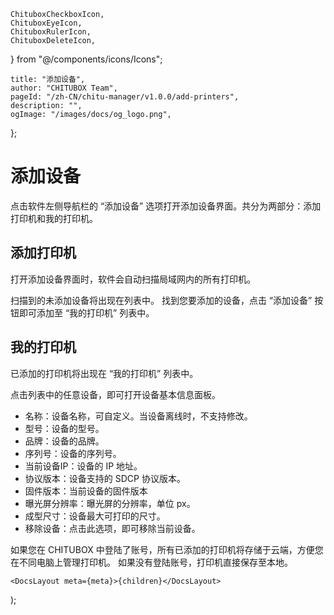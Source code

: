 	ChituboxCheckboxIcon,
	ChituboxEyeIcon,
	ChituboxRulerIcon,
	ChituboxDeleteIcon,
} from "@/components/icons/Icons";

	title: "添加设备",
	author: "CHITUBOX Team",
	pageId: "/zh-CN/chitu-manager/v1.0.0/add-printers",
	description: "",
	ogImage: "/images/docs/og_logo.png",
};

# 添加设备

点击软件左侧导航栏的 “添加设备” 选项打开添加设备界面。共分为两部分：添加打印机和我的打印机。

<ImageContainer>
	<AntdImage
		src={"/images/docs/zh-CN/chitu-manager/add-printers.png"}
		style={{ maxWidth: "800px" }}
	/>
</ImageContainer>

## 添加打印机

打开添加设备界面时，软件会自动扫描局域网内的所有打印机。

扫描到的未添加设备将出现在列表中。 找到您要添加的设备，点击 “添加设备” 按钮即可添加至 “我的打印机” 列表中。

<ImageContainer>
	<AntdImage
		src={"/images/docs/zh-CN/chitu-manager/my-printers.png"}
		style={{ maxWidth: "800px" }}
	/>
</ImageContainer>

## 我的打印机

已添加的打印机将出现在 “我的打印机” 列表中。

点击列表中的任意设备，即可打开设备基本信息面板。

<ImageContainer>
	<AntdImage
		src={"/images/docs/zh-CN/chitu-manager/printer-info.png"}
		style={{ maxWidth: "400px" }}
	/>
</ImageContainer>

-   名称：设备名称，可自定义。当设备离线时，不支持修改。
-   型号：设备的型号。
-   品牌：设备的品牌。
-   序列号：设备的序列号。
-   当前设备IP：设备的 IP 地址。
-   协议版本：设备支持的 SDCP 协议版本。
-   固件版本：当前设备的固件版本
-   曝光屏分辨率：曝光屏的分辨率，单位 px。
-   成型尺寸：设备最大可打印的尺寸。
-   移除设备：点击此选项，即可移除当前设备。

<Admonition type="tip" title="提示">
	如果您在 CHITUBOX 中登陆了账号，所有已添加的打印机将存储于云端，方便您在不同电脑上管理打印机。
	如果没有登陆账号，打印机直接保存至本地。
</Admonition>

	<DocsLayout meta={meta}>{children}</DocsLayout>
);
